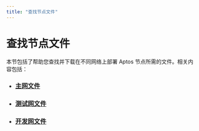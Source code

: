 ```yaml
---
title: "查找节点文件"
---
```


# 查找节点文件

本节包括了帮助您查找并下载在不同网络上部署 Aptos 节点所需的文件。相关内容包括：

- ### [主网文件](node-files-all-networks/node-files-mainnet.mdx)
- ### [测试网文件](node-files-all-networks/node-files-testnet.mdx)
- ### [开发网文件](node-files-all-networks/node-files-devnet.mdx)
